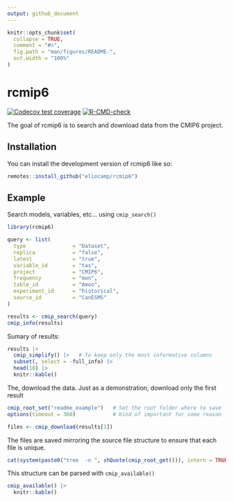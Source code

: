 ```yaml
---
output: github_document
---
```


<!-- README.md is generated from README.Rmd. Please edit that file -->

```r
knitr::opts_chunk$set(
  collapse = TRUE,
  comment = "#>",
  fig.path = "man/figures/README-",
  out.width = "100%"
)
```

# rcmip6

<!-- badges: start -->
[![Codecov test coverage](https://codecov.io/gh/eliocamp/rcmip6/branch/main/graph/badge.svg)](https://app.codecov.io/gh/eliocamp/rcmip6?branch=main)
[![R-CMD-check](https://github.com/eliocamp/rcmip6/actions/workflows/R-CMD-check.yaml/badge.svg)](https://github.com/eliocamp/rcmip6/actions/workflows/R-CMD-check.yaml)
<!-- badges: end -->

The goal of rcmip6 is to search and download data from the CMIP6 project. 

## Installation

You can install the development version of rcmip6 like so:

``` r
remotes::install_github("eliocamp/rcmip6")
```

## Example

Search models, variables, etc... using `cmip_search()`

```r
library(rcmip6)

query <- list(
  type               = "Dataset",
  replica            = "false",
  latest             = "true",
  variable_id        = "tas",
  project            = "CMIP6",
  frequency          = "mon",                          
  table_id           = "Amon",
  experiment_id      = "historical",
  source_id          = "CanESM5"
)

results <- cmip_search(query)
cmip_info(results)
```

Sumary of results:

```r
results |> 
  cmip_simplify() |>   # To keep only the most informative columns
  subset(, select = -full_info) |> 
  head(10) |> 
  knitr::kable()
```

The, download the data.
Just as a demonstration, download only the first result

```r
cmip_root_set("readme_example")   # Set the root folder where to save files 
options(timeout = 360)            # Kind of important for some reason

files <- cmip_download(results[1])
```

The files are saved mirroring the source file structure to ensure that each file is unique. 

```r
cat(system(paste0("tree  -n ", shQuote(cmip_root_get())), intern = TRUE), sep = "\n")
```

This structure can be parsed with `cmip_available()`

```r
cmip_available() |>
  knitr::kable()
```

